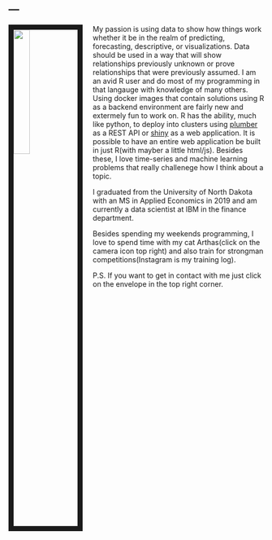---
---


<link rel="stylesheet" href="styles.css" type="text/css">

<img src="images/BICEPS.jpg" style="width:25%; border:10px solid; margin-right: 20px" align="left">

My passion is using data to show how things work whether it be in the realm of predicting, forecasting, descriptive, or visualizations. Data should be used in a way that will show relationships previously unknown or prove relationships that were previously assumed. I am an avid R user and do most of my programming in that langauge with knowledge of many others. Using docker images that contain solutions using R as a backend environment are fairly new and extermely fun to work on. R has the ability, much like python, to deploy into clusters using [plumber](https://www.rplumber.io/) as a REST API or [shiny](https://shiny.rstudio.com/) as a web application. It is possible to have an entire web application be built in just R(with mayber a little html/js). Besides these, I love time-series and machine learning problems that really challenege how I think about a topic. 

I graduated from the University of North Dakota with an MS in Applied Economics in 2019 and am currently a data scientist at IBM in the finance department.

Besides spending my weekends programming, I love to spend time with my cat Arthas(click on the camera icon top right) and also train for strongman competitions(Instagram is my training log).

P.S. If you want to get in contact with me just click on the envelope in the top right corner.